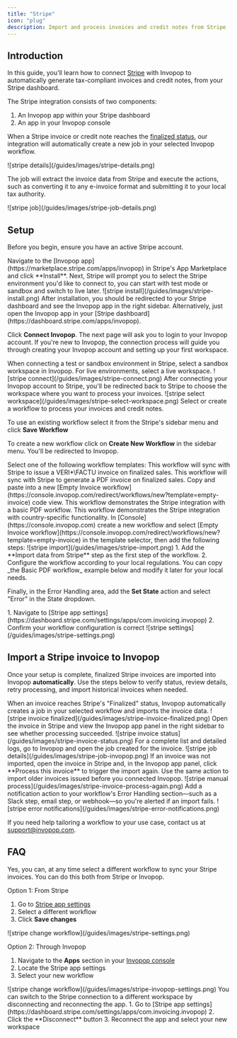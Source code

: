 ```yaml
---
title: "Stripe"
icon: "plug"
description: Import and process invoices and credit notes from Stripe
---
```



## Introduction

In this guide, you'll learn how to connect [Stripe](https://stripe.com/) with Invopop to automatically generate tax-compliant invoices and credit notes, from your Stripe dashboard.

The Stripe integration consists of two components:
1. An Invopop app within your Stripe dashboard
2. An app in your Invopop console

When a Stripe invoice or credit note reaches the [finalized status](https://support.stripe.com/questions/invoice-states), our integration will automatically create a new job in your selected Invopop workflow.
<Frame caption="Track invoice status directly in your Stripe dashboard">
  ![stripe details](/guides/images/stripe-details.png)
</Frame>

The job will extract the invoice data from Stripe and execute the actions, such as converting it to any e-invoice format and submitting it to your local tax authority.

<Frame caption="View the job information">
  ![stripe job](/guides/images/stripe-job-details.png)
</Frame>

## Setup

Before you begin, ensure you have an active Stripe account.

<Steps>

<Step title="Install Invopop in Stripe">
Navigate to the [Invopop app](https://marketplace.stripe.com/apps/invopop) in Stripe's App Marketplace and click **Install**.
Next, Stripe will prompt you to select the Stripe environment you'd like to connect to, you can start with test mode or sandbox and switch to live later.

<Frame caption="Install Invopop in Stripe">
  ![stripe install](/guides/images/stripe-install.png)
</Frame>

</Step>

<Step title="Connect Stripe to Invopop">
After installation, you should be  redirected to your Stripe dashboard and see the Invopop app in the right sidebar. Alternatively, just open the Invopop app in your [Stripe dashboard](https://dashboard.stripe.com/apps/invopop).

Click **Connect Invopop**. The next page will ask you to login to your Invopop account. If you're new to Invopop, the connection process will guide you through creating your Invopop account and setting up your first workspace.

<Note>
When connecting a test or sandbox environment in Stripe, select a sandbox workspace in Invopop. For live environments, select a live workspace.
</Note>

<Frame caption="Connect your Invopop account">
  ![stripe connect](/guides/images/stripe-connect.png)
</Frame>

</Step>

<Step title="Select a workspace">
After connecting your Invopop account to Stripe, you'll be redirected back to Stripe to choose the workspace where you want to process your invoices.

<Frame caption="Choose your workspace">
  ![stripe select workspace](/guides/images/stripe-select-workspace.png)
</Frame>

</Step>

<Step title="Configure your workflow">
Select or create a workflow to process your invoices and credit notes.

To use an existing workflow select it from the Stripe's sidebar menu and click **Save Workflow**

To create a new workflow click on **Create New Workflow** in the sidebar menu. You'll be redirected to Invopop.

<Tabs>
<Tab title="Template">
    Select one of the following workflow templates:
    <CardGroup cols="1">
      <Card iconType="duotone" title="Stripe - VERI*FACTU invoice workflow" icon="code-branch" href="https://console.invopop.com/redirect/workflows/new?template=es-verifactu-invoice" cta="Add to my workspace">
      This workflow will sync with Stripe to issue a VERI*\FACTU invoice on finalized sales.
      </Card>
      <Card iconType="duotone" title="Stripe - Basic PDF invoice workflow" icon="code-branch" href="https://console.invopop.com/redirect/workflows/new?template=es-verifactu-invoice" cta="Add to my workspace">
      This workflow will sync with Stripe to generate a PDF invoice on finalized sales.
      </Card>
    </CardGroup>
</Tab>
<Tab title="Code">
    Copy and paste into a new [Empty Invoice workflow](https://console.invopop.com/redirect/workflows/new?template=empty-invoice) code view.
    <AccordionGroup>
        <Accordion title="Example Workflow - Stripe VERI*FACTU">
          This workflow demonstrates the Stripe integration with a basic PDF workflow.
          <VerifactuExample />
        </Accordion>
        <Accordion title="Example Workflow - Basic PDF">
          This workflow demonstrates the Stripe integration with country-specific functionality.
          <WorkflowExample />
        </Accordion>
    </AccordionGroup>
</Tab>
<Tab title="Build from scratch">
  In [Console](https://console.invopop.com) create a new workflow and select [Empty Invoice workflow](https://console.invopop.com/redirect/workflows/new?template=empty-invoice) in the template selector, then add the following steps:
  <Frame>
    ![stripe import](/guides/images/stripe-import.png)
  </Frame>
  1. Add the **Import data from Stripe** step as the first step of the workflow.
  2. Configure the workflow according to your local regulations. You can copy _the Basic PDF workflow_ example below and modify it later for your local needs.

  Finally, in the Error Handling area, add the **Set State** action and select "Error" in the State dropdown.
</Tab>
</Tabs>
</Step>

<Step title="Verify your setup">
1. Navigate to [Stripe app settings](https://dashboard.stripe.com/settings/apps/com.invoicing.invopop)
2. Confirm your workflow configuration is correct

<Frame caption="Review your configuration">
  ![stripe settings](/guides/images/stripe-settings.png)
</Frame>

</Step>

</Steps>

## Import a Stripe invoice to Invopop

Once your setup is complete, finalized Stripe invoices are imported into Invopop **automatically**. Use the steps below to verify status, review details, retry processing, and import historical invoices when needed.

<Steps>

<Step title="Finalize the invoice in Stripe">
When an invoice reaches Stripe's "Finalized" status, Invopop automatically creates a job in your selected workflow and imports the invoice data.

<Frame caption="Invoice finalized in Stripe">
  ![stripe invoice finalized](/guides/images/stripe-invoice-finalized.png)
</Frame>

</Step>

<Step title="Check processing status in Stripe">
Open the invoice in Stripe and view the Invopop app panel in the right sidebar to see whether processing succeeded.

<Frame caption="Processing status in Stripe">
  ![stripe invoice status](/guides/images/stripe-invoice-status.png)
</Frame>

</Step>

<Step title="Review details in Invopop">
For a complete list and detailed logs, go to Invopop and open the job created for the invoice.

<Frame caption="Job details in Invopop">
  ![stripe job details](/guides/images/stripe-job-invopop.png)
</Frame>

</Step>

<Step title="Retry or process an invoice manually">
If an invoice was not imported, open the invoice in Stripe and, in the Invopop app panel, click **Process this invoice** to trigger the import again. Use the same action to import older invoices issued before you connected Invopop.

<Frame caption="Manually process an invoice">
  ![stripe manual process](/guides/images/stripe-invoice-process-again.png)
</Frame>

</Step>

<Step title="Get notified about failures">
Add a notification action to your workflow's Error Handling section—such as a Slack step, email step, or webhook—so you're alerted if an import fails.

<Frame caption="Configure error notifications">
  ![stripe error notifications](/guides/images/stripe-error-notifications.png)
</Frame>

</Step>

</Steps>

If you need help tailoring a workflow to your use case, contact us at support@invopop.com.

## FAQ

<AccordionGroup>
  <Accordion title="Can I change the workflow that processes my invoices to a different one?">
  Yes, you can, at any time select a different workflow to sync your Stripe invoices. You can do this both from Stripe or Invopop.

  Option 1: From Stripe
  1. Go to [Stripe app settings](https://dashboard.stripe.com/settings/apps/com.invoicing.invopop)
  2. Select a different workflow
  3. Click **Save changes**

  <Frame caption="Select a different workflow in Stripe">
    ![stripe change workflow](/guides/images/stripe-settings.png)
  </Frame>

  Option 2: Through Invopop
  1. Navigate to the **Apps** section in your [Invopop console](https://console.invopop.com/)
  2. Locate the Stripe app settings
  3. Select your new workflow

  <Frame caption="Select a different workflow in Invopop">
    ![stripe change workflow](/guides/images/stripe-invopop-settings.png)
  </Frame>

  </Accordion>

  <Accordion title="How can I switch to a different Invopop workspace?">
  You can switch to the Stripe connection to a different workspace by disconnecting and reconnecting the app.
  1. Go to [Stripe app settings](https://dashboard.stripe.com/settings/apps/com.invoicing.invopop)
  2. Click the **Disconnect** button
  3. Reconnect the app and select your new workspace

  </Accordion>

</AccordionGroup>
